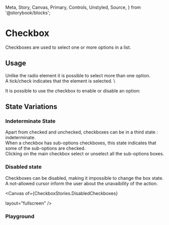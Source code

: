   Meta,
  Story,
  Canvas,
  Primary,
  Controls,
  Unstyled,
  Source,
} from '@storybook/blocks';


<Meta of={CheckboxStories} name="Guideline" />

# Checkbox

Checkboxes are used to select one or more options in a list.

## Usage

Unlike the radio element it is possible to select more than one option. \
A tick/check indicates that the element is selected. \

<Canvas of={CheckboxStories.ChoiceCheckbox} layout="fullscreen" />

It is possible to use the checkbox to enable or disable an option:

<Canvas of={CheckboxStories.OptionCheckbox} layout="fullscreen" />

## State Variations

### Indeterminate State

Apart from checked and unchecked, checkboxes can be in a third state : indeterminate. \
When a checkbox has sub-options checkboxes, this state indicates that some of the sub-options are checked. \
Clicking on the main checkbox select or unselect all the sub-options boxes.

<Canvas of={CheckboxStories.IndeterminateUseCase} layout="fullscreen" />

### Disabled state

Checkboxes can be disabled, making it impossible to change the box state. \
A not-allowed cursor inform the user about the unavaibility of the action.

<Canvas
  of={CheckboxStories.DisabledCheckboxes}

layout="fullscreen"
/>

### Playground

<Canvas of={CheckboxStories.Playground} layout="fullscreen" />
<Controls of={CheckboxStories.Playground} />
